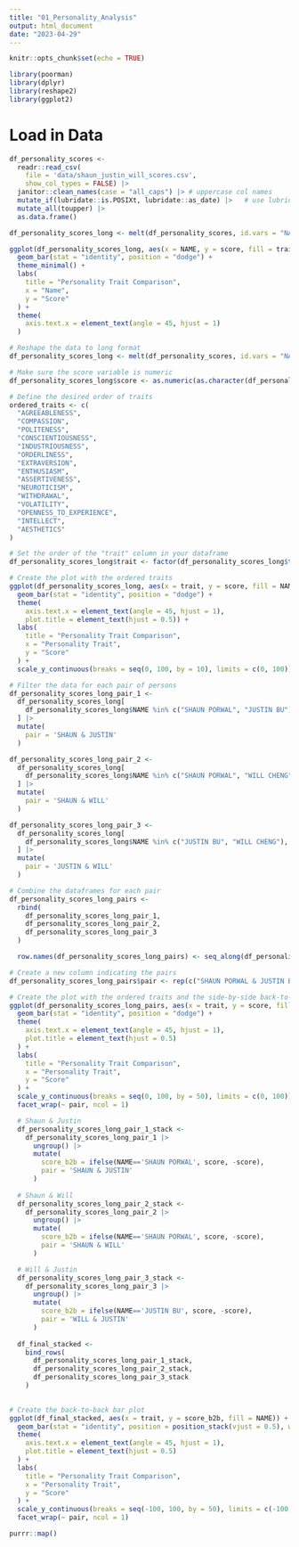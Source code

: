 ```yaml
---
title: "01_Personality_Analysis"
output: html_document
date: "2023-04-29"
---
```


```r
knitr::opts_chunk$set(echo = TRUE)
```

```r

library(poorman)
library(dplyr)
library(reshape2)
library(ggplot2)
```

# Load in Data
```r

df_personality_scores <-
  readr::read_csv(
    file = 'data/shaun_justin_will_scores.csv',
    show_col_types = FALSE) |> 
  janitor::clean_names(case = "all_caps") |> # uppercase col names
  mutate_if(lubridate::is.POSIXt, lubridate::as_date) |>   # use lubridates
  mutate_all(toupper) |> 
  as.data.frame()

```


```r

df_personality_scores_long <- melt(df_personality_scores, id.vars = "NAME", variable.name = "trait", value.name = "score")

ggplot(df_personality_scores_long, aes(x = NAME, y = score, fill = trait)) +
  geom_bar(stat = "identity", position = "dodge") +
  theme_minimal() +
  labs(
    title = "Personality Trait Comparison",
    x = "Name",
    y = "Score"
  ) + 
  theme(
    axis.text.x = element_text(angle = 45, hjust = 1)
  )

```


```r


# Reshape the data to long format
df_personality_scores_long <- melt(df_personality_scores, id.vars = "NAME", variable.name = "trait", value.name = "score")

# Make sure the score variable is numeric
df_personality_scores_long$score <- as.numeric(as.character(df_personality_scores_long$score))

# Define the desired order of traits
ordered_traits <- c(
  "AGREEABLENESS",
  "COMPASSION",
  "POLITENESS",
  "CONSCIENTIOUSNESS",
  "INDUSTRIOUSNESS",
  "ORDERLINESS",
  "EXTRAVERSION",
  "ENTHUSIASM",
  "ASSERTIVENESS",
  "NEUROTICISM",
  "WITHDRAWAL",
  "VOLATILITY",
  "OPENNESS_TO_EXPERIENCE",
  "INTELLECT",
  "AESTHETICS"
)

# Set the order of the "trait" column in your dataframe
df_personality_scores_long$trait <- factor(df_personality_scores_long$trait, levels = ordered_traits)

# Create the plot with the ordered traits
ggplot(df_personality_scores_long, aes(x = trait, y = score, fill = NAME)) +
  geom_bar(stat = "identity", position = "dodge") +
  theme(
    axis.text.x = element_text(angle = 45, hjust = 1),
    plot.title = element_text(hjust = 0.5)) +
  labs(
    title = "Personality Trait Comparison",
    x = "Personality Trait",
    y = "Score"
  ) +
  scale_y_continuous(breaks = seq(0, 100, by = 10), limits = c(0, 100))

```

```r

# Filter the data for each pair of persons
df_personality_scores_long_pair_1 <-
  df_personality_scores_long[
    df_personality_scores_long$NAME %in% c("SHAUN PORWAL", "JUSTIN BU"),
  ] |> 
  mutate(
    pair = 'SHAUN & JUSTIN'
  )

df_personality_scores_long_pair_2 <- 
  df_personality_scores_long[
    df_personality_scores_long$NAME %in% c("SHAUN PORWAL", "WILL CHENG"), 
  ] |> 
  mutate(
    pair = 'SHAUN & WILL'
  )

df_personality_scores_long_pair_3 <-
  df_personality_scores_long[
    df_personality_scores_long$NAME %in% c("JUSTIN BU", "WILL CHENG"), 
  ] |> 
  mutate(
    pair = 'JUSTIN & WILL'
  )

# Combine the dataframes for each pair
df_personality_scores_long_pairs <- 
  rbind(
    df_personality_scores_long_pair_1,
    df_personality_scores_long_pair_2,
    df_personality_scores_long_pair_3
  )

  row.names(df_personality_scores_long_pairs) <- seq_along(df_personality_scores_long_pairs[,1])

# Create a new column indicating the pairs
df_personality_scores_long_pairs$pair <- rep(c("SHAUN PORWAL & JUSTIN BU", "SHAUN PORWAL & WILL CHENG", "JUSTIN BU & WILL CHENG"), each = length(ordered_traits)*2)

# Create the plot with the ordered traits and the side-by-side back-to-back bar plots for each pair
ggplot(df_personality_scores_long_pairs, aes(x = trait, y = score, fill = NAME)) +
  geom_bar(stat = "identity", position = "dodge") +
  theme(
    axis.text.x = element_text(angle = 45, hjust = 1),
    plot.title = element_text(hjust = 0.5)
  ) +
  labs(
    title = "Personality Trait Comparison",
    x = "Personality Trait",
    y = "Score"
  ) +
  scale_y_continuous(breaks = seq(0, 100, by = 50), limits = c(0, 100)) +
  facet_wrap(~ pair, ncol = 1)


```

```r

  # Shaun & Justin
  df_personality_scores_long_pair_1_stack <- 
    df_personality_scores_long_pair_1 |> 
      ungroup() |> 
      mutate(
        score_b2b = ifelse(NAME=='SHAUN PORWAL', score, -score),
        pair = 'SHAUN & JUSTIN'
      )
  
  # Shaun & Will
  df_personality_scores_long_pair_2_stack <- 
    df_personality_scores_long_pair_2 |> 
      ungroup() |> 
      mutate(
        score_b2b = ifelse(NAME=='SHAUN PORWAL', score, -score),
        pair = 'SHAUN & WILL'
      )

  # Will & Justin
  df_personality_scores_long_pair_3_stack <-
    df_personality_scores_long_pair_3 |> 
      ungroup() |> 
      mutate(
        score_b2b = ifelse(NAME=='JUSTIN BU', score, -score),
        pair = 'WILL & JUSTIN'
      )
  
  df_final_stacked <-
    bind_rows(
      df_personality_scores_long_pair_1_stack,
      df_personality_scores_long_pair_2_stack,
      df_personality_scores_long_pair_3_stack
    )
  
```

```r

# Create the back-to-back bar plot
ggplot(df_final_stacked, aes(x = trait, y = score_b2b, fill = NAME)) +
  geom_bar(stat = "identity", position = position_stack(vjust = 0.5), width = 0.5) +
  theme(
    axis.text.x = element_text(angle = 45, hjust = 1),
    plot.title = element_text(hjust = 0.5)
  ) +
  labs(
    title = "Personality Trait Comparison",
    x = "Personality Trait",
    y = "Score"
  ) +
  scale_y_continuous(breaks = seq(-100, 100, by = 50), limits = c(-100, 100), labels = abs(seq(-100, 100, by = 50))) +
  facet_wrap(~ pair, ncol = 1)

```





```r

purrr::map()

```





